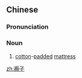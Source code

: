 ==Chinese==
{{zh-forms}}

===Pronunciation===
{{zh-pron
|m=rùzi
|cat=n
}}

===Noun===
{{zh-noun}}

# [[cotton]]-[[padded]] [[mattress]]

[[zh:褥子]]